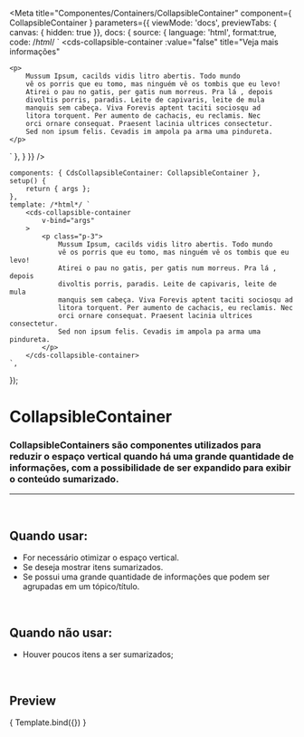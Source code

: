 
<Meta
	title="Componentes/Containers/CollapsibleContainer"
	component={ CollapsibleContainer }
	parameters={{
		viewMode: 'docs',
		previewTabs: { canvas: { hidden: true }},
		docs: {
			source: {
				language: 'html',
				format:true,
				code: /*html*/ `
<cds-collapsible-container
	:value="false"
	title="Veja mais informações"
>
	<p>
		Mussum Ipsum, cacilds vidis litro abertis. Todo mundo
		vê os porris que eu tomo, mas ninguém vê os tombis que eu levo!
		Atirei o pau no gatis, per gatis num morreus. Pra lá , depois
		divoltis porris, paradis. Leite de capivaris, leite de mula
		manquis sem cabeça. Viva Forevis aptent taciti sociosqu ad
		litora torquent. Per aumento de cachacis, eu reclamis. Nec
		orci ornare consequat. Praesent lacinia ultrices consectetur.
		Sed non ipsum felis. Cevadis im ampola pa arma uma pindureta.
	</p>
</cds-collapsible-container>
`
			},
		}
	}}
/>

	components: { CdsCollapsibleContainer: CollapsibleContainer },
	setup() {
		return { args };
	},
	template: /*html*/ `
		<cds-collapsible-container
			v-bind="args" 
		>
			<p class="p-3">
				Mussum Ipsum, cacilds vidis litro abertis. Todo mundo
				vê os porris que eu tomo, mas ninguém vê os tombis que eu levo!
				Atirei o pau no gatis, per gatis num morreus. Pra lá , depois
				divoltis porris, paradis. Leite de capivaris, leite de mula
				manquis sem cabeça. Viva Forevis aptent taciti sociosqu ad
				litora torquent. Per aumento de cachacis, eu reclamis. Nec
				orci ornare consequat. Praesent lacinia ultrices consectetur.
				Sed non ipsum felis. Cevadis im ampola pa arma uma pindureta.
			</p>
		</cds-collapsible-container>
	`,
});

# CollapsibleContainer

### CollapsibleContainers são componentes utilizados para reduzir o espaço vertical quando há uma grande quantidade de informações, com a possibilidade de ser expandido para exibir o conteúdo sumarizado.
---
<br />

## Quando usar:
- For necessário otimizar o espaço vertical.
- Se deseja mostrar itens sumarizados.
- Se possui uma grande quantidade de informações que podem ser agrupadas em um tópico/título.

<br />

## Quando não usar:
- Houver poucos itens a ser sumarizados;

<br />

## Preview

<Canvas>
	<Story
		name="CollapsibleContainer"
		args={{
			value: false,
			title: 'Veja mais informações',
		}}
	>
		{ Template.bind({}) }
	</Story>
</Canvas>

<ArgsTable story="CollapsibleContainer" />
